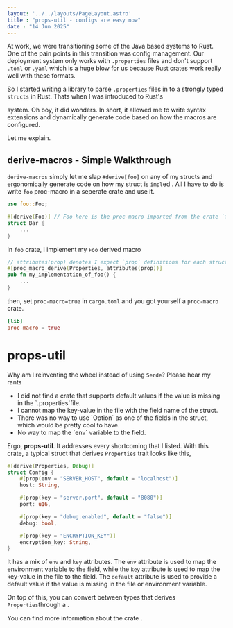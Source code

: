 ```yaml
---
layout: '../../layouts/PageLayout.astro'
title : "props-util - configs are easy now"
date : "14 Jun 2025"
---
```




At work, we were transitioning some of the Java based systems to Rust. One of the pain points in this transition was config management. Our deployment system only works with `.properties` files and don't support `.toml` or `.yaml` which is a huge blow for us because Rust crates work really well with these formats.

So I started writing a library to parse `.properties` files in to a strongly typed `structs` in Rust. Thats when I was introduced to Rust's
<Link href="https://doc.rust-lang.org/reference/procedural-macros.html" title="proc-macro"/> system. Oh boy, it did wonders. In short, it allowed me to write syntax extensions and dynamically generate code based on how the macros are configured.

Let me explain.

<Linebreak/>

## **derive-macros - Simple Walkthrough**

`derive-macros` simply let me slap `#derive[foo]` on any of my structs and ergonomically generate code on how my struct is `impl`ed . All I have to do is write `foo` proc-macro in a seperate crate and use it.

```rust
use foo::Foo;

#[derive(Foo)] // Foo here is the proc-macro imported from the crate `foo`
struct Bar {
    ...
}
```

In `foo` crate, I implement my `Foo` derived macro

```rust
// attributes(prop) denotes I expect `prop` definitions for each struct field
#[proc_macro_derive(Properties, attributes(prop))]
pub fn my_implementation_of_foo() {
    ...
}
```

then, set `proc-macro=true` in `cargo.toml` and you got yourself a `proc-macro` crate.

```toml
[lib]
proc-macro = true
```

<Linebreak/>

# **props-util**

Why am I reinventing the wheel instead of using `Serde`? Please hear my rants

<ul class="list-decimal">
    <li>I did not find a crate that supports default values if the value is missing in the `.properties`file.</li>
    <li>I cannot map the key-value in the file with the field name of the struct.</li>
    <li>There was no way to use `Option` as one of the fields in the struct, which would be pretty cool to have.</li>
    <li> No way to map the `env` variable to the field. </li>
</ul>



Ergo, **props-util**. It addresses every shortcoming that I listed. With this crate, a typical struct that derives `Properties` trait looks like this,

``` rust
#[derive(Properties, Debug)]
struct Config {
    #[prop(env = "SERVER_HOST", default = "localhost")]
    host: String,

    #[prop(key = "server.port", default = "8080")]
    port: u16,

    #[prop(key = "debug.enabled", default = "false")]
    debug: bool,

    #[prop(key = "ENCRYPTION_KEY")]
    encryption_key: String,
}
```

It has a mix of `env` and `key` attributes. The `env` attribute is used to map the environment variable to the field, while the `key` attribute is used to map the key-value in the file to the field. The `default` attribute is used to provide a default value if the value is missing in the file or environment variable.

On top of this, you can convert between types that derives `Properties`through a <Link href="https://docs.rs/props-util/latest/props_util/index.html#converting-between-different-types" title="simple API"/>.

You can find more information about the crate <Link href="https://docs.rs/props-util/latest/props_util/index.html" title="here"/>.

